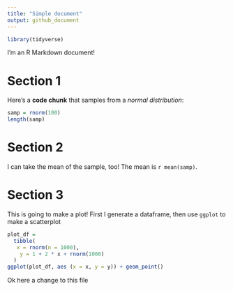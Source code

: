 ```yaml
---
title: "Simple document"
output: github_document
---
```


```r
library(tidyverse)
```

I'm an R Markdown  document! 
 
# Section 1

Here's a **code chunk** that samples from 
a _normal distribution_:

```r
samp = rnorm(100)
length(samp)
```

# Section 2

I can take the mean of the sample, too!
The mean is `r mean(samp)`.

# Section 3

This is going to make a plot! First I generate a dataframe, then use `ggplot` to make a scatterplot

```r
plot_df = 
  tibble(
   x = rnorm(n = 1000),
    y = 1 + 2 * x + rnorm(1000)
  )
ggplot(plot_df, aes (x = x, y = y)) + geom_point()
```

Ok here a change to this file
